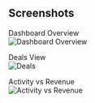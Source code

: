 ## Screenshots  

Dashboard Overview  
![Dashboard Overview](https://github.com/SuperfiedStudd/Power-BI-Salesperson-Metrics-Tracking-App/blob/main/docs/dashboard_overview.png?raw=true)  

Deals View  
![Deals](https://github.com/SuperfiedStudd/Power-BI-Salesperson-Metrics-Tracking-App/blob/main/docs/deals.png?raw=true)  

Activity vs Revenue  
![Activity vs Revenue](https://github.com/SuperfiedStudd/Power-BI-Salesperson-Metrics-Tracking-App/blob/main/docs/salespersonactivity.png?raw=true)  
